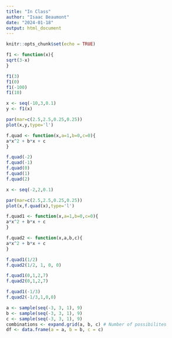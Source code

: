 ```yaml
---
title: "In Class"
author: "Isaac Beaumont"
date: "2024-01-18"
output: html_document
---
```


```r
knitr::opts_chunk$set(echo = TRUE)
```

```r
f1 <- function(x){
sqrt(3-x)
}

f1(3)
f1(0)
f1(-100)
f1(10)

x <- seq(-10,3,0.1)
y <- f1(x)

par(mar=c(2.5,2.5,0.25,0.25))
plot(x,y,type='l')
```

```r
f.quad <- function(x,a=1,b=0,c=0){
a*x^2 + b*x + c
}

f.quad(-2)
f.quad(-1)
f.quad(0)
f.quad(1)
f.quad(2)

x <- seq(-2,2,0.1)

par(mar=c(2.5,2.5,0.25,0.25))
plot(x,f.quad(x),type='l')
```

```r
f.quad1 <- function(x,a=1,b=0,c=0){
a*x^2 + b*x + c
}

f.quad2 <- function(x,a,b,c){
a*x^2 + b*x + c
}

f.quad1(1/2)
f.quad2(1/2, 1, 0, 0)

f.quad1(0,1,2,7)
f.quad2(0,1,2,7)

f.quad1(-1/3)
f.quad2(-1/3,1,0,0)
```

```r
a <- sample(seq(-3, 3, 1), 9)
b <- sample(seq(-3, 3, 1), 9)
c <- sample(seq(-3, 3, 1), 9)
combinations <- expand.grid(a, b, c) # Number of possibilites
df <- data.frame(a = a, b = b, c = c)

```

```r

```

